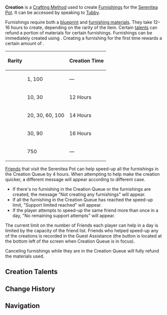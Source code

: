 {{Terminology Infobox
|image        = Icon Creation Small.png
|type         = Crafting Methods
|type2        = Game Systems
}}
'''Creation''' is a [[Crafting Method]] used to create [[Furnishings]] for the [[Serenitea Pot]]. It can be accessed by speaking to [[Tubby]].

Furnishings require both a [[blueprint]] and [[Serenitea Pot Materials#Furnishing Materials|furnishing materials]]. They take 12–16 hours to create, depending on the rarity of the item. Certain [[#Creation Talents|talents]] can refund a portion of materials for certain furnishings. Furnishings can be immediately created using {{Item|Vial of Adeptal Speed|20}}. Creating a furnishing for the first time rewards a certain amount of {{Item|Trust|20}}.

{| class="article-table"
!Rarity !! {{Item|Trust|20}} !! Creation Time
|-
|{{Icon/Stars|1}} || 1, 100 || &mdash;
|-
|{{Icon/Stars|2}} || 10, 30 || 12 Hours
|-
|{{Icon/Stars|3}} || 20, 30, 60, 100 || 14 Hours
|-
|{{Icon/Stars|4}} || 30, 90 || 16 Hours
|-
|{{Icon/Stars|5}} || 750 || &mdash;
|}

[[Friends]] that visit the Serenitea Pot can help speed-up all the furnishings in the Creation Queue by 4 hours. When attempting to help make the creation quicker, a different message will appear according to different case.

* If there's no furnishing in the Creation Queue or the furnishings are created, the message "Not creating any furnishings" will appear.
* If all the furnishing in the Creation Queue has reached the speed-up limit, "Support limited reached" will appear.
* If the player attempts to speed-up the same friend more than once in a day, "No remaining support attempts" will appear.

The current limit on the number of Friends each player can help in a day is limited by the capacity of the friend list. Friends who helped speed-up any of the creations is recorded in the Guest Assistance (the button is located at the bottom left of the screen when Creation Queue is in focus).

Canceling furnishings while they are in the Creation Queue will fully refund the materials used.

==Creation Talents==
{{Talents by Category Table|Creation Talents}}

==Change History==
{{Change History|1.5}}

==Navigation==
{{Game Systems Navbox|Other}}